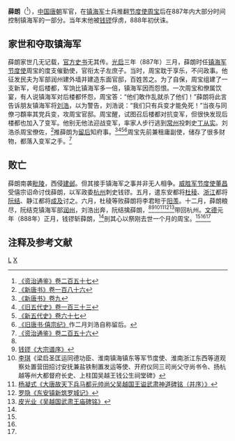 '''薛朗'''（{{bd|？||888年|3月14日|catIdx=X}}<ref name=ZZTJ257>[[:s:資治通鑑/卷257|《资治通鉴》卷二百五十七]]</ref>），[[中国|中国]][[唐朝|唐朝]]军官，在[[镇海军|镇海军]]士兵推翻[[节度使|节度使]][[周宝|周宝]]后在887年内大部分时间控制镇海军的一部分。当年末他被[[钱镠|钱镠]]俘虏，888年初伏诛。

== 家世和夺取镇海军 ==
薛朗家世几无记载，[[二十四史|官方史书]]无其传。[[光启|光启]]三年（887年）三月，薛朗时任[[镇海军节度使|镇海军节度使]]周宝的度支催勤使，官衔太子左庶子。当时，周宝耽于享乐，不问政事。他征发民夫为军部润州建外墙并建造东面官邸，百姓苦之。为了自保，周宝组建了一支新军，号后楼都，军饷比镇海军多一倍，镇海军因而怨恨。一次周宝和僚属饮宴，有人说镇海军对后楼都怀怨，周宝答：“他们敢作乱就杀了他们！”薛朗将此言告诉朋友镇海军将[[刘浩|刘浩]]，以为警告，刘浩说：“我们只有兵变才能免死！”当夜与同僚刁頵率其党兵变，攻周宝官邸。周宝醒，试图召后楼都对抗变军，但很快发现后楼都也加入了变军。他别无他法迎战变军，率家人步行逃到[[常州|常州]]投刺史[[丁从实|丁从实]]。刘浩杀周宝僚佐，<ref name=NBT186>[[:s:新唐书/卷186|《新唐书》卷一百八十六]]</ref>推薛朗为[[留后|留后]]知府事。<ref name=NBT9>[[:s:新唐书/卷9|《新唐书》卷九]]</ref><ref name=HFD133>[[:s:旧五代史/卷133|《旧五代史》卷一百三十三]]</ref><ref name=NHFD67>[[:s:新五代史/卷67|《新五代史》卷六十七]]</ref><ref>[[:s:旧唐书/卷19下|《旧唐书·僖宗纪》]]作二月刘浩自称留后。</ref>周宝先前兼租庸副使，储存了很多财物，都落入变军之手。<ref name=ZZTJ256>[[:s:資治通鑑/卷256|《资治通鉴》卷二百五十六]]</ref>

== 败亡 ==
薛朗南袭[[毗陵|毗陵]]，西侵[[建邺|建邺]]。但其接手镇海军之事并非无人相争。[[威胜军节度使|威胜军节度使]][[董昌|董昌]]受僖宗诏命讨伐薛朗，以军政委[[杭州|杭州]]刺史钱镠。五月，遣东安都将[[杜稜|杜稜]]、[[浙江|浙江]]都将[[阮结|阮结]]、静江都将[[成及|成及]]讨之。六月，杜稜等败薛朗将李君暀于[[阳羡|阳羡]]。十二月，薛朗粮尽，阮结克镇海军部[[润州|润州]]，刘浩出奔，阮结擒薛朗，<ref name=HFD133/><ref>[[:s:大宗谱序|钱镠《大宗谱序》]]</ref><ref>[[李琪|李琪]]《梁启圣匡运同德功臣、淮南镇海镇东等军节度使、淮南浙江东西等道观察处置营田招讨安抚兼盐铁制置发运等使、开府仪同三司尚父守尚书令、扬杭越等州大都督府长史、上柱国吴越王钱公生祠堂碑》</ref><ref>[[:s:大唐故天下兵马都元帅尚父吴越国王谥武肃神道碑铭（并序）|杨凝式《大唐故天下兵马都元帅尚父吴越国王谥武肃神道碑铭（并序）》]]</ref><ref>[[:s:东安镇新筑罗城记|罗隐《东安镇新筑罗城记》]]</ref><ref>[[:s:吴越国武肃王庙碑铭|皮光业《吴越国武肃王庙碑铭》]]</ref>带回杭州。[[文德_(唐朝)|文德]]元年（888年）正月，钱镠斩薛朗，<ref name=NBT9/>剖其心以祭刚去世一个月的周宝。<ref name=ZZTJ257/><ref name=NBT186/><ref name=NHFD67/>

== 注释及参考文献 ==
{{reflist}}

[[Category:薛姓|L]]
[[Category:镇海军节度使|X]]